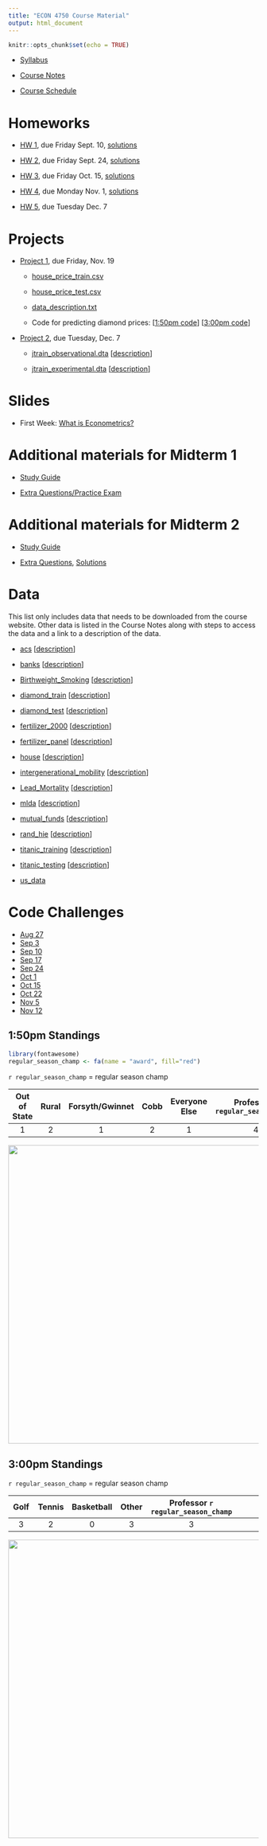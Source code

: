 ```yaml
---
title: "ECON 4750 Course Material"
output: html_document
---
```


```r
knitr::opts_chunk$set(echo = TRUE)
```

- [Syllabus](syllabus.pdf)

- [Course Notes](https://bcallaway11.github.io/econ_4750_notes/)

- [Course Schedule](https://bcallaway11.github.io/Courses/ECON_4750_Fall_2021/tentative_schedule.html)

# Homeworks

- [HW 1](hw1.html), due Friday Sept. 10, [solutions](hw1_sol.html)

- [HW 2](hw2.html), due Friday Sept. 24, [solutions](hw2_sol.html)

- [HW 3](hw3.html), due Friday Oct. 15, [solutions](hw3_sol.html)

- [HW 4](hw4.html), due Monday Nov. 1, [solutions](hw4_sol.html)

- [HW 5](hw5.html), due Tuesday Dec. 7

# Projects

- [Project 1](project1.html), due Friday, Nov. 19

   - [house_price_train.csv](house_price_train.csv)
   
   - [house_price_test.csv](house_price_test.csv)
   
   - [data_description.txt](data_description.txt)
   
   - Code for predicting diamond prices: [[1:50pm code](predicting_diamond_prices150.html)] [[3:00pm code](predicting_diamond_prices300.html)]

- [Project 2](project2.html), due Tuesday, Dec. 7

    - [jtrain_observational.dta](jtrain_observational.dta)   [[description](jtrain_observational_description.txt)]
    
    - [jtrain_experimental.dta](jtrain_experimental.dta)    [[description](jtrain_experimental_description.txt)]
   
# Slides

- First Week: [What is Econometrics?](l1.html)

# Additional materials for Midterm 1

- [Study Guide](midterm1_study_guide.html)

- [Extra Questions/Practice Exam](midterm1_extra_questions.pdf)

# Additional materials for Midterm 2

- [Study Guide](midterm2_study_guide.html)

- [Extra Questions](midterm2_extra_questions.html), [Solutions](midterm2_extra_questions_sol.html)

# Data

This list only includes data that needs to be downloaded from the course website.  Other data is listed in the Course Notes along with steps to access the data and a link to a description of the data.

- [acs](data/acs.RData) [[description](data/acs_description.txt)]

- [banks](data/banks.RData) [[description](data/banks_description.txt)]

- [Birthweight_Smoking](data/birthweight_smoking.dta) [[description](https://www.princeton.edu/~mwatson/Stock-Watson_3u/Students/EE_Datasets/Birthweight_Smoking_Description.pdf)]

- [diamond_train](data/diamond_train.RData) [[description](https://www.kaggle.com/shivam2503/diamonds/)]

- [diamond_test](data/diamond_test.RData) [[description](https://www.kaggle.com/shivam2503/diamonds/)]

- [fertilizer_2000](data/fertilizer_2000.RData) [[description](data/fertilizer_description.txt)]

- [fertilizer_panel](data/fertilizer_panel.RData) [[description](data/fertilizer_description.txt)]

- [house](data/house.RData) [[description](data/house_description.txt)]

- [intergenerational_mobility](data/intergenerational_mobility.RData) [[description](data/intergenerational_mobility_description.txt)]

- [Lead_Mortality](data/Lead_Mortality.RData) [[description](http://www.princeton.edu/~mwatson/Stock-Watson_3u/Students/EE_Datasets/Lead_Mortality_Description.pdf)]

- [mlda](data/mlda.RData) [[description](data/mlda_description.txt)]

- [mutual_funds](data/mutual_funds.RData) [[description](data/mutual_funds_description.txt)]

- [rand_hie](data/rand_hie.RData) [[description](data/rand_hie_description.txt)]

- [titanic_training](data/titanic_training.csv) [[description](https://www.kaggle.com/c/titanic/data)]

- [titanic_testing](data/titanic_testing.csv) [[description](https://www.kaggle.com/c/titanic/data)]

- [us_data](data/us_data.RData)

# Code Challenges

- [Aug 27](code_challenge1.html)
- [Sep 3](code_challenge2.html)
- [Sep 10](code_challenge3.html)
- [Sep 17](code_challenge4.html)
- [Sep 24](code_challenge5.html)
- [Oct 1](code_challenge6.html)
- [Oct 15](code_challenge7.html)
- [Oct 22](code_challenge8.html)
- [Nov 5](code_challenge9.html)
- [Nov 12](code_challenge10.html)

## 1:50pm Standings

```r
library(fontawesome)
regular_season_champ <- fa(name = "award", fill="red")
```

`r regular_season_champ` = regular season champ

| Out of State | Rural | Forsyth/Gwinnet | Cobb | Everyone Else | Professor `r regular_season_champ`|
|:--------:|:--------:|:--------:|:--------:|:--------:|:--------:|:--------:|
| 1 | 2 | 1 | 2 | 1 | 4 |

<center><img src="bracket150.png" width=600></center>

## 3:00pm Standings

`r regular_season_champ` = regular season champ

| Golf | Tennis | Basketball | Other | Professor `r regular_season_champ`|
|:--------:|:--------:|:--------:|:--------:|:--------:|:--------:|:--------:|
| 3 | 2 | 0 | 3 | 3 |

<center><img src="bracket300.png" width=600></center>